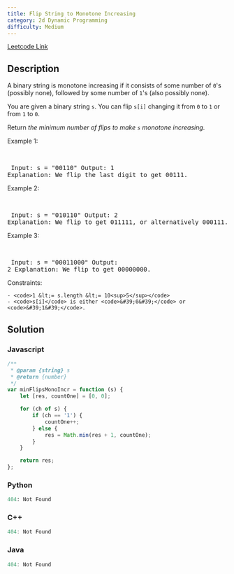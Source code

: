 ```yaml
---
title: Flip String to Monotone Increasing
category: 2d Dynamic Programming
difficulty: Medium
---
```


<Callout>

[Leetcode Link](https://leetcode.com/problems/flip-string-to-monotone-increasing)

</Callout>

## Description
A binary string is monotone increasing if it consists of some number of <code>0</code>&#39;s (possibly none), followed by some number of <code>1</code>&#39;s (also possibly none).

You are given a binary string <code>s</code>. You can flip <code>s[i]</code> changing it from <code>0</code> to <code>1</code> or from <code>1</code> to <code>0</code>.

Return *the minimum number of flips to make *<code>s</code>* monotone increasing*.

 
Example 1:

<br /><pre className="overflow-x-auto">
Input: s = &quot;00110&quot;
Output: 1
Explanation: We flip the last digit to get 00111.
</pre>

Example 2:

<br /><pre className="overflow-x-auto">
Input: s = &quot;010110&quot;
Output: 2
Explanation: We flip to get 011111, or alternatively 000111.
</pre>

Example 3:

<br /><pre className="overflow-x-auto">
Input: s = &quot;00011000&quot;
Output: 2
Explanation: We flip to get 00000000.
</pre>

 
Constraints:


	- <code>1 &lt;= s.length &lt;= 10<sup>5</sup></code>
	- <code>s[i]</code> is either <code>&#39;0&#39;</code> or <code>&#39;1&#39;</code>.



## Solution

### Javascript
```javascript
/**
 * @param {string} s
 * @return {number}
 */
var minFlipsMonoIncr = function (s) {
    let [res, countOne] = [0, 0];

    for (ch of s) {
        if (ch == '1') {
            countOne++;
        } else {
            res = Math.min(res + 1, countOne);
        }
    }

    return res;
};

```
### Python
```python
404: Not Found
```
### C++
```cpp
404: Not Found
```
### Java
```java
404: Not Found
```



